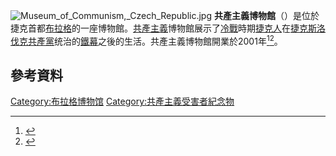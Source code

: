 [[File:Museum_of_Communism,_Czech_Republic.jpg|thumb]]
'''共產主義博物館'''（{{lang-cz|Muzeum komunismu}}）是位於捷克首都[[布拉格|布拉格]]的一座博物館。[[共產主義|共產主義]]博物館展示了[[冷戰|冷戰]]時期[[捷克人|捷克人]]在[[捷克斯洛伐克共產黨|捷克斯洛伐克共產黨]]统治的[[鐵幕|鐵幕]]之後的生活。共產主義博物館開業於2001年<ref>{{cite news
| url=http://www.guardian.co.uk/Archive/Article/0,4273,4369153,00.html
| title=Red revival
| accessdate=February 6, 2008
| work=The Guardian
| location=London
| first=Kate
| last=Connolly
| date=March 6, 2002
| archive-date=2008-12-10
| archive-url=https://web.archive.org/web/20081210030404/http://www.guardian.co.uk/Archive/Article/0,4273,4369153,00.html
| dead-url=no
}}</ref><ref>{{cite web
 |url         = http://www.muzeumkomunismu.cz/articles/timesjanuary02.htm
 |title       = Capitalist fills in red Czech past
 |accessdate  = February 6, 2008
 |deadurl     = yes
 |archiveurl  = https://web.archive.org/web/20080606060512/http://www.muzeumkomunismu.cz/articles/timesjanuary02.htm
 |archivedate = 2008年6月6日
}}</ref>。

==參考資料==
{{Reflist|2}}
[[Category:布拉格博物馆|Category:布拉格博物馆]]
[[Category:共產主義受害者紀念物|Category:共產主義受害者紀念物]]